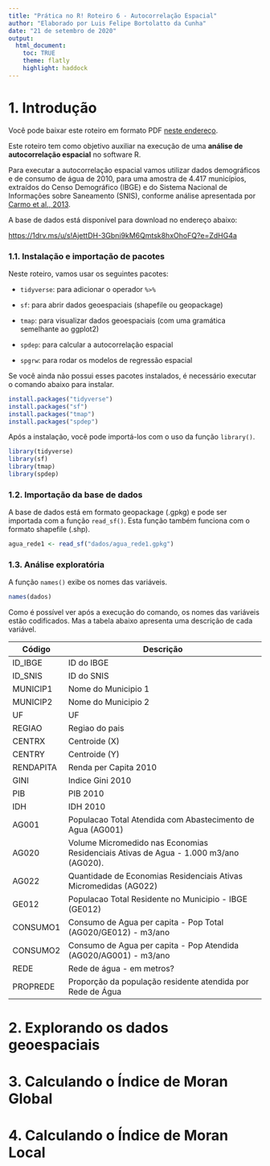 ```yaml
---
title: "Prática no R! Roteiro 6 - Autocorrelação Espacial"
author: "Elaborado por Luis Felipe Bortolatto da Cunha"
date: "21 de setembro de 2020"
output:
  html_document:
    toc: TRUE
    theme: flatly
    highlight: haddock
---
```


# 1. Introdução

Você pode baixar este roteiro em formato PDF [neste endereço](https://1drv.ms/u/s!AjettDH-3Gbni9kT7RsSZx0tSe0y0w?e=UFuUO1).

Este roteiro tem como objetivo auxiliar na execução de uma **análise de autocorrelação espacial** no software R.

Para executar a autocorrelação espacial vamos utilizar dados demográficos e de consumo de água de 2010, para uma amostra de 4.417 municípios, extraídos do Censo Demográfico (IBGE) e do Sistema Nacional de Informações sobre Saneamento (SNIS), conforme análise apresentada por [Carmo et al., 2013](https://abrh.s3.sa-east-1.amazonaws.com/Sumarios/155/ea6a64ffc76c211d6b7749ab8444b626_bf87b0b219dd784ffa049f367598e626.pdf).

A base de dados está disponível para download no endereço abaixo:

[https://1drv.ms/u/s!AjettDH-3Gbni9kM6Qmtsk8hxOhoFQ?e=ZdHG4a](https://1drv.ms/u/s!AjettDH-3Gbni9kM6Qmtsk8hxOhoFQ?e=ZdHG4a)

### 1.1. Instalação e importação de pacotes

Neste roteiro, vamos usar os seguintes pacotes:

* `tidyverse`: para adicionar o operador `%>%`
* `sf`: para abrir dados geoespaciais (shapefile ou geopackage)
* `tmap`: para visualizar dados geoespaciais (com uma gramática semelhante ao ggplot2)
* `spdep`: para calcular a autocorrelação espacial

* `spgrw`: para rodar os modelos de regressão espacial

Se você ainda não possui esses pacotes instalados, é necessário executar o comando abaixo para instalar.

```r
install.packages("tidyverse")
install.packages("sf")
install.packages("tmap")
install.packages("spdep")
```

Após a instalação, você pode importá-los com o uso da função `library()`.

```r
library(tidyverse)
library(sf)
library(tmap)
library(spdep)
```

### 1.2. Importação da base de dados

A base de dados está em formato geopackage (.gpkg) e pode ser importada com a função `read_sf()`. Esta função também funciona com o formato shapefile (.shp).

```r
agua_rede1 <- read_sf("dados/agua_rede1.gpkg")
```

### 1.3. Análise exploratória

A função `names()` exibe os nomes das variáveis. 

```r
names(dados)
```

Como é possível ver após a execução do comando, os nomes das variáveis estão codificados. Mas a tabela abaixo apresenta uma descrição de cada variável.

| Código    | Descrição                                                                              |
|-----------|----------------------------------------------------------------------------------------|
| ID_IBGE   | ID do IBGE                                                                             |
| ID_SNIS   | ID do SNIS                                                                             |
| MUNICIP1  | Nome do Municipio 1                                                                    |
| MUNICIP2  | Nome do Municipio 2                                                                    |
| UF        | UF                                                                                     |
| REGIAO    | Regiao do pais                                                                         |
| CENTRX    | Centroide (X)                                                                          |
| CENTRY    | Centroide (Y)                                                                          |
| RENDAPITA | Renda per Capita 2010                                                                  |
| GINI      | Indice Gini 2010                                                                       |
| PIB       | PIB 2010                                                                               |
| IDH       | IDH 2010                                                                               |
| AG001     | Populacao Total Atendida com Abastecimento de Agua (AG001)                             |
| AG020     | Volume Micromedido nas Economias Residenciais Ativas de Agua - 1.000   m3/ano (AG020). |
| AG022     | Quantidade de Economias Residenciais Ativas Micromedidas  (AG022)                      |
| GE012     | Populacao Total Residente no Municipio - IBGE (GE012)                                  |
| CONSUMO1  | Consumo de Agua per capita - Pop Total (AG020/GE012) - m3/ano                          |
| CONSUMO2  | Consumo de Agua per capita - Pop Atendida (AG020/AG001) - m3/ano                       |
| REDE      | Rede de água - em metros?                                                              |
| PROPREDE  | Proporção da população residente atendida por Rede de Água                             |

# 2. Explorando os dados geoespaciais



# 3. Calculando o Índice de Moran Global


# 4. Calculando o Índice de Moran Local


